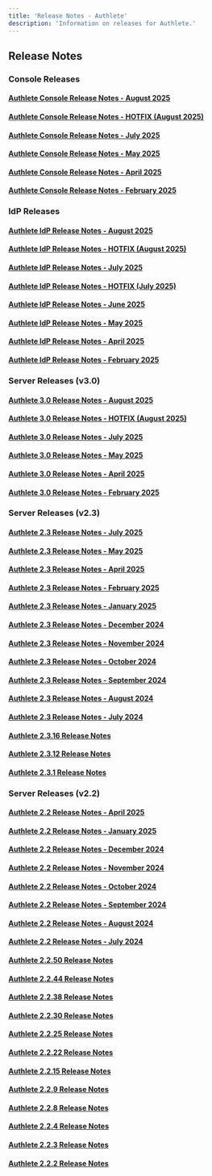 ```yaml
---
title: 'Release Notes - Authlete'
description: 'Information on releases for Authlete.'
---
```


## Release Notes
### Console Releases
#### [Authlete Console Release Notes - August 2025](https://www.authlete.com/developers/relnotes/console-2025-august/)
#### [Authlete Console Release Notes - HOTFIX (August 2025)](https://www.authlete.com/developers/relnotes/console-2025-august-hotfix/)
#### [Authlete Console Release Notes - July 2025](https://www.authlete.com/developers/relnotes/console-2025-july/)
#### [Authlete Console Release Notes - May 2025](https://www.authlete.com/developers/relnotes/console-2025-may/)
#### [Authlete Console Release Notes - April 2025](https://www.authlete.com/developers/relnotes/console-2025-april/)
#### [Authlete Console Release Notes - February 2025](https://www.authlete.com/developers/relnotes/console-2025-february/)
### IdP Releases
#### [Authlete IdP Release Notes - August 2025](https://www.authlete.com/developers/relnotes/idp-2025-august/)
#### [Authlete IdP Release Notes - HOTFIX (August 2025)](https://www.authlete.com/developers/relnotes/idp-2025-august-hotfix/)
#### [Authlete IdP Release Notes - July 2025](https://www.authlete.com/developers/relnotes/idp-2025-july/)
#### [Authlete IdP Release Notes - HOTFIX (July 2025)](https://www.authlete.com/developers/relnotes/idp-2025-july-hotfix/)
#### [Authlete IdP Release Notes - June 2025](https://www.authlete.com/developers/relnotes/idp-2025-june/)
#### [Authlete IdP Release Notes - May 2025](https://www.authlete.com/developers/relnotes/idp-2025-may/)
#### [Authlete IdP Release Notes - April 2025](https://www.authlete.com/developers/relnotes/idp-2025-april/)
#### [Authlete IdP Release Notes - February 2025](https://www.authlete.com/developers/relnotes/idp-2025-february/)
### Server Releases (v3.0)
#### [Authlete 3.0 Release Notes - August 2025](https://www.authlete.com/developers/relnotes/3.0-2025-august/)
#### [Authlete 3.0 Release Notes - HOTFIX (August 2025)](https://www.authlete.com/developers/relnotes/3.0-2025-august-hotfix/)
#### [Authlete 3.0 Release Notes - July 2025](https://www.authlete.com/developers/relnotes/3.0-2025-july/)
#### [Authlete 3.0 Release Notes - May 2025](https://www.authlete.com/developers/relnotes/3.0-2025-may/)
#### [Authlete 3.0 Release Notes - April 2025](https://www.authlete.com/developers/relnotes/3.0-2025-april/)
#### [Authlete 3.0 Release Notes - February 2025](https://www.authlete.com/developers/relnotes/3.0-2025-february/)
### Server Releases (v2.3)
#### [Authlete 2.3 Release Notes - July 2025](https://www.authlete.com/developers/relnotes/2.3-2025-july/)
#### [Authlete 2.3 Release Notes - May 2025](https://www.authlete.com/developers/relnotes/2.3-2025-may/)
#### [Authlete 2.3 Release Notes - April 2025](https://www.authlete.com/developers/relnotes/2.3-2025-april/)
#### [Authlete 2.3 Release Notes - February 2025](https://www.authlete.com/developers/relnotes/2.3-2025-february/)
#### [Authlete 2.3 Release Notes - January 2025](https://www.authlete.com/developers/relnotes/2.3-2025-january/)
#### [Authlete 2.3 Release Notes - December 2024](https://www.authlete.com/developers/relnotes/2.3-2024-december/)
#### [Authlete 2.3 Release Notes - November 2024](https://www.authlete.com/developers/relnotes/2.3-2024-november/)
#### [Authlete 2.3 Release Notes - October 2024](https://www.authlete.com/developers/relnotes/2.3-2024-october/)
#### [Authlete 2.3 Release Notes - September 2024](https://www.authlete.com/developers/relnotes/2.3-2024-september/)
#### [Authlete 2.3 Release Notes - August 2024](https://www.authlete.com/developers/relnotes/2.3-2024-august/)
#### [Authlete 2.3 Release Notes - July 2024](https://www.authlete.com/developers/relnotes/2.3-2024-july/)
#### [Authlete 2.3.16 Release Notes](https://www.authlete.com/developers/relnotes/2.3.16/)
#### [Authlete 2.3.12 Release Notes](https://www.authlete.com/developers/relnotes/2.3.12/)
#### [Authlete 2.3.1 Release Notes](https://www.authlete.com/developers/relnotes/2.3.1/)
### Server Releases (v2.2)
#### [Authlete 2.2 Release Notes - April 2025](https://www.authlete.com/developers/relnotes/2.2-2025-april/)
#### [Authlete 2.2 Release Notes - January 2025](https://www.authlete.com/developers/relnotes/2.2-2025-january/)
#### [Authlete 2.2 Release Notes - December 2024](https://www.authlete.com/developers/relnotes/2.2-2024-december/)
#### [Authlete 2.2 Release Notes - November 2024](https://www.authlete.com/developers/relnotes/2.2-2024-november/)
#### [Authlete 2.2 Release Notes - October 2024](https://www.authlete.com/developers/relnotes/2.2-2024-october/)
#### [Authlete 2.2 Release Notes - September 2024](https://www.authlete.com/developers/relnotes/2.2-2024-september/)
#### [Authlete 2.2 Release Notes - August 2024](https://www.authlete.com/developers/relnotes/2.2-2024-august/)
#### [Authlete 2.2 Release Notes - July 2024](https://www.authlete.com/developers/relnotes/2.2-2024-july/)
#### [Authlete 2.2.50 Release Notes](https://www.authlete.com/developers/relnotes/2.2.50/)
#### [Authlete 2.2.44 Release Notes](https://www.authlete.com/developers/relnotes/2.2.44/)
#### [Authlete 2.2.38 Release Notes](https://www.authlete.com/developers/relnotes/2.2.38/)
#### [Authlete 2.2.30 Release Notes](https://www.authlete.com/developers/relnotes/2.2.30/)
#### [Authlete 2.2.25 Release Notes](https://www.authlete.com/developers/relnotes/2.2.25/)
#### [Authlete 2.2.22 Release Notes](https://www.authlete.com/developers/relnotes/2.2.22/)
#### [Authlete 2.2.15 Release Notes](https://www.authlete.com/developers/relnotes/2.2.15/)
#### [Authlete 2.2.9 Release Notes](https://www.authlete.com/developers/relnotes/2.2.9/)
#### [Authlete 2.2.8 Release Notes](https://www.authlete.com/developers/relnotes/2.2.8/)
#### [Authlete 2.2.4 Release Notes](https://www.authlete.com/developers/relnotes/2.2.4/)
#### [Authlete 2.2.3 Release Notes](https://www.authlete.com/developers/relnotes/2.2.3/)
#### [Authlete 2.2.2 Release Notes](https://www.authlete.com/developers/relnotes/2.2.2/)
